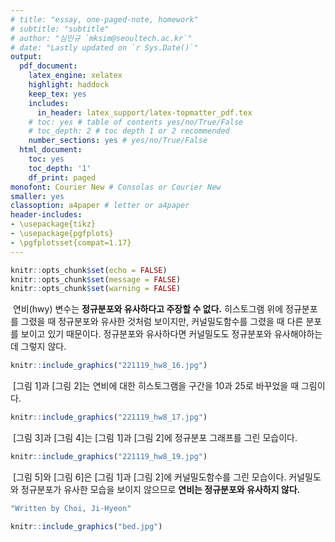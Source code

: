 ---
# title: "essay, one-paged-note, homework"
# subtitle: "subtitle"
# author: "심민규 `mksim@seoultech.ac.kr`"
# date: "Lastly updated on `r Sys.Date()`"
output:
  pdf_document:
    latex_engine: xelatex
    highlight: haddock
    keep_tex: yes
    includes:
      in_header: latex_support/latex-topmatter_pdf.tex
    # toc: yes # table of contents yes/no/True/False
    # toc_depth: 2 # toc depth 1 or 2 recommended
    number_sections: yes # yes/no/True/False
  html_document:
    toc: yes
    toc_depth: '1'
    df_print: paged
monofont: Courier New # Consolas or Courier New
smaller: yes
classoption: a4paper # letter or a4paper
header-includes:
- \usepackage{tikz}
- \usepackage{pgfplots}
- \pgfplotsset{compat=1.17}
---

```{r setup, include=FALSE}
knitr::opts_chunk$set(echo = FALSE)
knitr::opts_chunk$set(message = FALSE)
knitr::opts_chunk$set(warning = FALSE)
```

<!-- \begin{center} -->
<!-- \vspace{100pt} -->
<!-- \includegraphics[height=0.3in]{latex_support/logo_ds.png}  -->
<!-- \end{center} -->

\begin{center}
\begin{Large}
연비는 정규분포와 유사할까?\\
\end{Large}
\begin{large}
히스토그램의 구간을 바꿨을 때의 변화
\end{large}
\end{center}

\ 연비(hwy) 변수는 **정규분포와 유사하다고 주장할 수 없다.** 히스토그램 위에 정규분포를 그렸을 때 정규분포와 유사한 것처럼 보이지만, 커널밀도함수를 그렸을 때 다른 분포를 보이고 있기 때문이다. 정규분포와 유사하다면 커널밀도도 정규분포와 유사해야하는데 그렇지 않다. 


```{r, out.height="25%", out.width="94%", fig.align="center"}
knitr::include_graphics("221119_hw8_16.jpg")
```
\ [그림 1]과 [그림 2]는 연비에 대한 히스토그램을 구간을 10과 25로 바꾸었을 때 그림이다.  

```{r, out.height="30%", out.width="95%", fig.align="center"}
knitr::include_graphics("221119_hw8_17.jpg")
```
\ [그림 3]과 [그림 4]는 [그림 1]과 [그림 2]에 정규분포 그래프를 그린 모습이다. 
```{r, out.height="30%", out.width="95%", fig.align="center"}
knitr::include_graphics("221119_hw8_19.jpg")
```
 \ [그림 5]와 [그림 6]은 [그림 1]과 [그림 2]에 커널밀도함수를 그린 모습이다. 커널밀도와 정규분포가 유사한 모습을 보이지 않으므로 **연비는 정규분포와 유사하지 않다.**


\newpage

```{r, echo=TRUE, results='hide'}
"Written by Choi, Ji-Hyeon"
```

```{r, out.height="10%", out.width="15%", fig.align="left"}
knitr::include_graphics("bed.jpg")
```